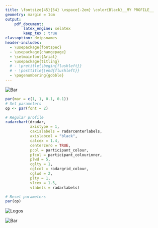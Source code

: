 ---
title: \fontsize{45}{54} \vspace{-2em} \color{Black}__MY PROFILE__
geometry: margin = 1cm
output:
    pdf_document:
        latex_engine: xelatex
        keep_tex : true
classoption: dvipsnames
header-includes:
  - \usepackage{fontspec}
  - \usepackage{changepage}
  - \setmainfont{Arial}
  - \usepackage{titling}
  # - \pretitle{\begin{flushleft}}
  # - \posttitle{\end{flushleft}}
  - \pagenumbering{gobble}
---
<!-- Decision-Making Profile
22.02.2022 -->
\vspace{-3.3em}

![Bar](bar.png){height=20%)}\

```{r chunk1, echo = FALSE, warning = FALSE, fig.align = "center", fig.width = 11, fig.height = 8}
par(mar = c(1, 1, 0.1, 0.1))
# Set parameters
op <- par(font = 2)

# Regular profile
radarchart(dradar,
           axistype = 1,
           caxislabels = radarcenterlabels,
           axislabcol = "black",
           calcex = 1.4,
           centerzero = TRUE,
           pcol = participant_colour,
           pfcol = participant_colourinner,
           plwd = 5,
           cglty = 1,
           cglcol = radargrid_colour,
           cglwd = 2,
           plty = 1,
           vlcex = 1.5,
           vlabels = radarlabels)

# Reset parameters
par(op)
```
\begin{adjustwidth}{50pt}{50pt}
This graph shows how you have scored in comparison to Australians in your age bracket`r if (extract$Age <= 45 & extract$Gender != 2) {" and of your gender"} else {}`, taken from a BrainPark normative study. For example, if your risk-taking score is 75 that means your risk-taking propensity is higher than 75 per cent of Australians your age bracket`r if (extract$Age <= 45 & extract$Gender != 2) {" and gender"} else {}`. These scores are based on your responses on the day and may change over time or in differing circumstances.
\end{adjustwidth}

![Logos](logo.png)\

![Bar](bar.png)\